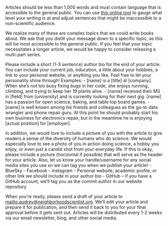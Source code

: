Articles should be less than 1,000 words and must contain language that is
accessible to the general public. You can use [this online
tool](https://hemingwayapp.com/readability-checker) to gauge what level your
writing is at and adjust sentences that might be inaccessible to a
non-scientific audience.

We realize many of these are complex topics that we could write books about. We
ask that you distill your message down to a specific topic, as this will be most
accessible to the general public. If you feel that your topic necessitates a
longer article, we would be happy to consider releasing a multi-part series.

Please include a short (1-3 sentence) author bio for the end of your article.
You can include your current job, education, a little about your hobbies, a link
to your personal website, or anything you like. Feel free to let your
personality shine through! Examples:
- [name] is a [title] at [company]. When she's not too busy fixing bugs in her code, she enjoys running, climbing, and trying to keep her 19 plants alive.
- [name] received their MS in [field] from [university] and is currently looking for their next gig. [name] has a passion for open science, baking, and table top board games.
- [name] is well known among his friends and colleagues as the go-to data wrangler and phone repair guru. At this point he should probably start his own business for electronics repair, but in the meantime he is enjoying [actual position] for [employer].

In addition, we would love to include a picture of you with the article to give
readers a sense of the diversity of humans who do science. We would especially
love to see a photo of you in action doing science, a hobby you enjoy, or even
just a candid shot from your everyday life. If this is okay, please include a
picture (horizontal if possible) that will serve as the header for your article.
Also, let us know your handle/username for any social media sites you use so we
can tag you when we publish your article!
- BlueSky
- Facebook
- Instagram
- Personal website, academic profile, or other link we should include in your author bio
- GitHub -- if you have a GitHub account, we'll tag you as the commit author in our website repository

When you're ready, please send a draft of your article to
<mailto:audrey@neighborhoodscientist.org>. We'll edit your article and prepare
it for publication, and then send it back to you for your final approval before
it gets sent out. Articles will be distributed every 1-2 weeks via our email
newsletter, blog, and other social media.
